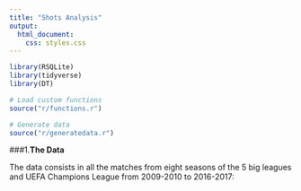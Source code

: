 ```yaml
---
title: "Shots Analysis"
output:
  html_document:
    css: styles.css
---
```


```r
library(RSQLite)
library(tidyverse)
library(DT)

# Load custom functions 
source("r/functions.r")

# Generate data
source("r/generatedata.r")


```


###1.**The Data**

The data consists in all the matches from eight seasons of the 5 big leagues and UEFA Champions League from 2009-2010 to 2016-2017:  

&nbsp;






